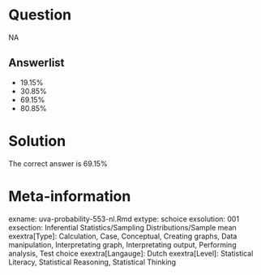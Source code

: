 Question
========

NA

Answerlist
----------
* 19.15%
* 30.85%
* 69.15%
* 80.85%

Solution
========

The correct answer is  69.15%

Meta-information
================
exname: uva-probability-553-nl.Rmd
extype: schoice
exsolution: 001
exsection: Inferential Statistics/Sampling Distributions/Sample mean
exextra[Type]: Calculation, Case, Conceptual, Creating graphs, Data manipulation, Interpretating graph, Interpretating output, Performing analysis, Test choice
exextra[Langauge]: Dutch
exextra[Level]: Statistical Literacy, Statistical Reasoning, Statistical Thinking

